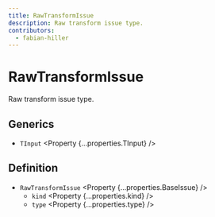 ```yaml
---
title: RawTransformIssue
description: Raw transform issue type.
contributors:
  - fabian-hiller
---
```



# RawTransformIssue

Raw transform issue type.

## Generics

- `TInput` <Property {...properties.TInput} />

## Definition

- `RawTransformIssue` <Property {...properties.BaseIssue} />
  - `kind` <Property {...properties.kind} />
  - `type` <Property {...properties.type} />
